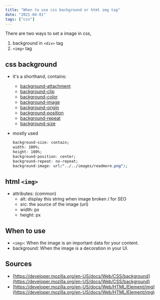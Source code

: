 ```yaml
---
title: "When to use css background or html img tag"
date: "2021-04-01"
tags: ["css"]
---
```


There are two ways to set a image in css,

1. background in `<div>` tag
2. `<img>` tag 

## css background

- it's a shorthand, contains:
    - [background-attachment](https://developer.mozilla.org/en-US/docs/Web/CSS/background-attachment)
    - [background-clip](https://developer.mozilla.org/en-US/docs/Web/CSS/background-clip)
    - [background-color](https://developer.mozilla.org/en-US/docs/Web/CSS/background-color)
    - [background-image](https://developer.mozilla.org/en-US/docs/Web/CSS/background-image)
    - [background-origin](https://developer.mozilla.org/en-US/docs/Web/CSS/background-origin)
    - [background-position](https://developer.mozilla.org/en-US/docs/Web/CSS/background-position)
    - [background-repeat](https://developer.mozilla.org/en-US/docs/Web/CSS/background-repeat)
    - [background-size](https://developer.mozilla.org/en-US/docs/Web/CSS/background-size)
- mostly used
    
    ```css
    background-size: contain;
    width: 100%;
    height: 100%;
    background-position: center;
    background-repeat: no-repeat;
    background-image: url("../../images/readmore.png");
    ```
    

## html `<img>`

- attributes: (common)
    - alt: display this string when image broken / for SEO
    - src: the source of the image (url)
    - width: px
    - height: px
    

## When to use

- `<img>`: When the image is an important data for your content.
- background: When the image is a decoration in your UI.

## Sources

- [https://developer.mozilla.org/en-US/docs/Web/CSS/background](https://developer.mozilla.org/en-US/docs/Web/CSS/background)
- [https://developer.mozilla.org/en-US/docs/Web/HTML/Element/img](https://developer.mozilla.org/en-US/docs/Web/HTML/Element/img)